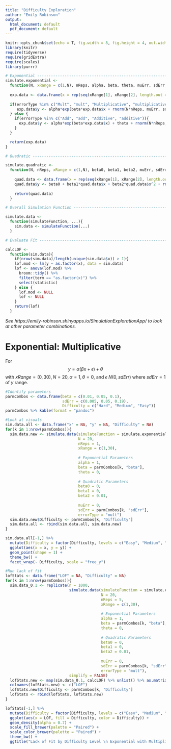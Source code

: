 ```yaml
---
title: "Difficulty Exploration"
author: "Emily Robinson"
output:
  html_document: default
  pdf_document: default
---
```


```r
knitr::opts_chunk$set(echo = T, fig.width = 8, fig.height = 4, out.width = "100%", dpi = 300, message = F)
library(knitr)
require(tidyverse)
require(gridExtra)
require(scales)
library(purrr)

# Exponential ---------------------------------------------------------------------------------------
simulate.exponential <- 
  function(N, xRange = c(1,N), nReps, alpha, beta, theta, muErr, sdErr, errorType, ...){
  
  exp.data <- data.frame(x = rep(seq(xRange[1], xRange[2], length.out = N), nReps), y = NA)
  
  if(errorType %in% c("Mult", "mult", "Multiplicative", "multiplicative")){
     exp.data$y <- alpha*exp(beta*exp.data$x + rnorm(N*nReps, muErr, sdErr)) + theta
  } else { 
    if(errorType %in% c("Add", "add", "Additive", "additive")){
      exp.data$y <- alpha*exp(beta*exp.data$x) + theta + rnorm(N*nReps, muErr, sdErr)
    }
  }

  return(exp.data)
}

# Quadratic ------------------------------------------------------------------------

simulate.quadratic <- 
  function(N, nReps, xRange = c(1,N), beta0, beta1, beta2, muErr, sdErr, ...){
    
    quad.data <- data.frame(x = rep(seq(xRange[1], xRange[2], length.out = N), nReps), y = NA)
    quad.data$y <- beta0 + beta1*quad.data$x + beta2*quad.data$x^2 + rnorm(N*nReps, muErr, sdErr)
    
    return(quad.data)
  }

# Overall Simulation Function ----------------------------------------------------------------

simulate.data <- 
  function(simulateFunction, ...){
    sim.data <- simulateFunction(...)
  }

# Evaluate Fit ---------------------------------------------------------------------

calcLOF <- 
  function(sim.data){
    if(nrow(sim.data)/length(unique(sim.data$x)) > 1){
    lof.mod <- lm(y ~ as.factor(x), data = sim.data)
    lof <- anova(lof.mod) %>% 
      broom::tidy() %>%
      filter(term == "as.factor(x)") %>%
      select(statistic)
    } else {
      lof.mod <- NULL
      lof <- NULL
    }
    return(lof)
  }
```

*See https://emily-robinson.shinyapps.io/SimulationExplorationApp/ to look at other parameter combinations.*

# Exponential: Multiplicative

For $$y = \alpha(\beta x + \epsilon) + \theta$$ with $xRange = (0, 30), N = 20, \alpha = 1, \theta = 0,$ and $\epsilon ~N(0, sdErr)$ where $sdErr = 1%$ of $y$ range.

```r
#Identify parameters
parmCombos <- data.frame(beta = c(0.01, 0.05, 0.1),
                         sdErr = c(0.005, 0.05, 0.19),
                         Difficulty = c("Hard", "Medium", "Easy"))
parmCombos %>% kable(format = "pandoc")
```

```r
#Look at visuals
sim.data.all <- data.frame("x" = NA, "y" = NA, "Difficulty" = NA)
for(k in 1:nrow(parmCombos)){
  sim.data.new <- simulate.data(simulateFunction = simulate.exponential, 
                                N = 20, 
                                nReps = 1,
                                xRange = c(1,30), 
                                
                                # Exponential Parameters
                                alpha = 1,
                                beta = parmCombos[k, "beta"], 
                                theta = 0,
                                
                                # Quadratic Parameters
                                beta0 = 0,
                                beta1 = 0, 
                                beta2 = 0.01,
                                
                                muErr = 0, 
                                sdErr = parmCombos[k, "sdErr"],
                                errorType = "mult")
  sim.data.new$Difficulty <- parmCombos[k, "Difficulty"]
  sim.data.all <- rbind(sim.data.all, sim.data.new)
}

sim.data.all[-1,] %>%
  mutate(Difficulty = factor(Difficulty, levels = c("Easy", "Medium", "Hard"))) %>%
  ggplot(aes(x = x, y = y)) +
  geom_point(shape = 1) +
  theme_bw() +
  facet_wrap(~ Difficulty, scale = "free_y")
```

```r
#Run lack of fit
lofStats <- data.frame("LOF" = NA, "Difficulty" = NA)
for(k in 1:nrow(parmCombos)){
  sim.data_0.1 <- replicate(n = 1000,
                            simulate.data(simulateFunction = simulate.exponential, 
                                          N = 20, 
                                          nReps = 5,
                                          xRange = c(1,30), 
                                          
                                          # Exponential Parameters
                                          alpha = 1,
                                          beta = parmCombos[k, "beta"], 
                                          theta = 0,
                                          
                                          # Quadratic Parameters
                                          beta0 = 0,
                                          beta1 = 0, 
                                          beta2 = 0.01,
                                          
                                          muErr = 0, 
                                          sdErr = parmCombos[k, "sdErr"],
                                          errorType = "mult"), 
                            simplify = FALSE)
  lofStats.new <- map(sim.data_0.1, calcLOF) %>% unlist() %>% as.matrix() %>% as.data.frame()
  colnames(lofStats.new) <- c("LOF")
  lofStats.new$Difficulty <- parmCombos[k, "Difficulty"]
  lofStats <- rbind(lofStats, lofStats.new)
}

lofStats[-1,] %>%
  mutate(Difficulty = factor(Difficulty, levels = c("Easy", "Medium", "Hard"))) %>%
  ggplot(aes(x = LOF, fill = Difficulty, color = Difficulty)) +
  geom_density(alpha = 0.7) +
  scale_fill_brewer(palette = "Paired") + 
  scale_color_brewer(palette = "Paired") + 
  theme_bw() +
  ggtitle("Lack of Fit by Difficulty Level \n Exponential with Multiplicative Error")
```


